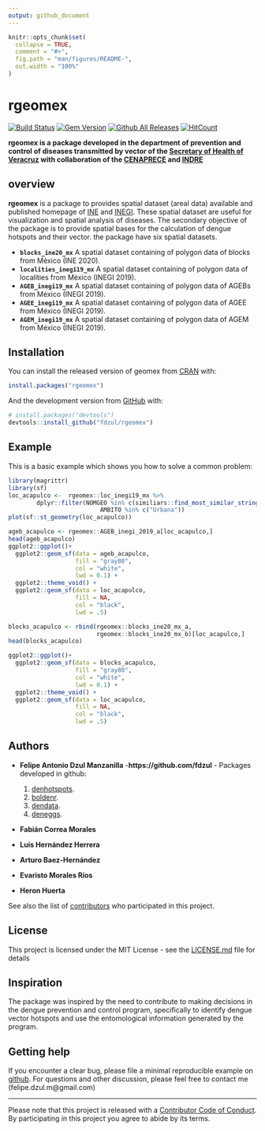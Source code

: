 ```yaml
---
output: github_document
---
```


<!-- README.md is generated from README.Rmd. Please edit that file -->

```r
knitr::opts_chunk$set(
  collapse = TRUE,
  comment = "#>",
  fig.path = "man/figures/README-",
  out.width = "100%"
)
```

# **rgeomex**
[![Build Status](https://travis-ci.com/fdzul/rgeomex.svg?branch=main)](https://travis-ci.com/fdzul/rgeomex) 
[![Gem Version](https://badge.fury.io/rb/jekyll-theme-cayman.svg)](https://badge.fury.io/rb/jekyll-theme-cayman)
[![Github All Releases](https://img.shields.io/github/downloads/fdzul/rgeomex/total.svg)]()
[![HitCount](http://hits.dwyl.com/fdzul/rgeomex.svg)](http://hits.dwyl.com/fdzul/rgeomex)

**rgeomex is a package developed in the department of prevention and control of diseases transmitted by vector of the [Secretary of Health of Veracruz](https://www.ssaver.gob.mx/) with collaboration of the [CENAPRECE](https://www.gob.mx/salud/cenaprece) and [INDRE](https://www.gob.mx/salud/acciones-y-programas/instituto-de-diagnostico-y-referencia-epidemiologicos-mision-vision-y-politica-de-calidad-181639?state=published)** 

## **overview**

**rgeomex** is a package to provides spatial dataset (areal data) available and published homepage of [INE](https://pautas.ine.mx/transparencia/mapas/) and [INEGI](https://www.inegi.org.mx/temas/mg). These spatial dataset are useful for visualization and spatial analysis of diseases. The secondary objective of the package is to provide spatial bases for the calculation of dengue hotspots and their vector. the package have six spatial datasets.

  - **`blocks_ine20_mx`** A spatial dataset containing of polygon data of blocks from México (INE 2020).
  - **`localities_inegi19_mx`** A spatial dataset containing of polygon data of localities from México (INEGI 2019).
  - **`AGEB_inegi19_mx`** A spatial dataset containing of polygon data of AGEBs from México (INEGI 2019).
  - **`AGEE_inegi19_mx`** A spatial dataset containing of polygon data of AGEE from México (INEGI 2019).
  - **`AGEM_inegi19_mx`** A spatial dataset containing of polygon data of AGEM from México (INEGI 2019).



## Installation

You can install the released version of geomex from [CRAN](https://CRAN.R-project.org) with:

``` r
install.packages("rgeomex")
```

And the development version from [GitHub](https://github.com/) with:

``` r
# install.packages("devtools")
devtools::install_github("fdzul/rgeomex")
```
## Example

This is a basic example which shows you how to solve a common problem:

```r
library(magrittr)
library(sf)
loc_acapulco <-  rgeomex::loc_inegi19_mx %>%
        dplyr::filter(NOMGEO %in% c(similiars::find_most_similar_string("Acapulco de Juarez", unique(NOMGEO))) &
                          AMBITO %in% c("Urbana"))
plot(sf::st_geometry(loc_acapulco))

ageb_acapulco <- rgeomex::AGEB_inegi_2019_a[loc_acapulco,]
head(ageb_acapulco)
ggplot2::ggplot()+
  ggplot2::geom_sf(data = ageb_acapulco,
                   fill = "gray80",
                   col = "white",
                   lwd = 0.1) +
  ggplot2::theme_void() +
  ggplot2::geom_sf(data = loc_acapulco,
                   fill = NA,
                   col = "black",
                   lwd = .5)

blocks_acapulco <- rbind(rgeomex::blocks_ine20_mx_a,
                         rgeomex::blocks_ine20_mx_b)[loc_acapulco,]
head(blocks_acapulco)

ggplot2::ggplot()+
  ggplot2::geom_sf(data = blocks_acapulco,
                   fill = "gray80",
                   col = "white",
                   lwd = 0.1) +
  ggplot2::theme_void() +
  ggplot2::geom_sf(data = loc_acapulco,
                   fill = NA,
                   col = "black",
                   lwd = .5)

```

## Authors

* **Felipe Antonio Dzul Manzanilla** -**https://github.com/fdzul** - Packages developed in github:

  1) [denhotspots](https://github.com/fdzul/denhotspots). 
  2) [boldenr](https://github.com/fdzul/boldenr). 
  3) [dendata](https://github.com/fdzul/dendata).
  4) [deneggs](https://github.com/fdzul/deneggs).

* **Fabián Correa Morales**
* **Luis Hernández Herrera**
* **Arturo Baez-Hernández**
* **Evaristo Morales Ríos**
* **Heron Huerta**



See also the list of [contributors](https://github.com/fdzul/geomex/contributors) who participated in this project.

## License

This project is licensed under the MIT License - see the [LICENSE.md](LICENSE.md) file for details


## Inspiration

The package was inspired by the need to contribute to making decisions in the dengue prevention and control program, specifically to identify dengue vector hotspots and use the entomological information generated by the program.

## Getting help

If you encounter a clear bug, please file a minimal reproducible example
on [github](https://github.com/fdzul/rgeomex/issues). For questions
and other discussion, please feel free to contact me (felipe.dzul.m@gmail.com)

-----

Please note that this project is released with a [Contributor Code of
Conduct](https://dplyr.tidyverse.org/CODE_OF_CONDUCT). By participating
in this project you agree to abide by its terms.
